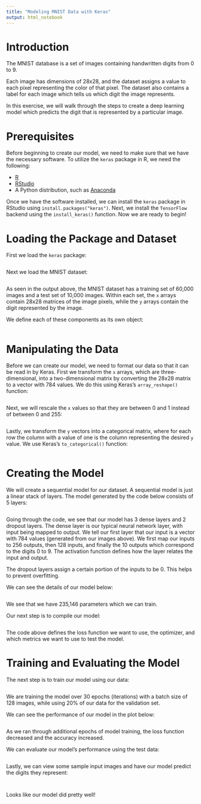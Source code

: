 ```yaml
---
title: "Modeling MNIST Data with Keras"
output: html_notebook
---
```


# Introduction

The MNIST database is a set of images containing handwritten digits from 0 to 9.

Each image has dimensions of 28x28, and the dataset assigns a value to each pixel representing the color of that pixel. The dataset also contains a label for each image which tells us which digit the image represents.

In this exercise, we will walk through the steps to create a deep learning model which predicts the digit that is represented by a particular image.

# Prerequisites

Before beginning to create our model, we need to make sure that we have the necessary software. To utilize the `keras` package in R, we need the following:

* [R](https://cran.r-project.org/)
* [RStudio](https://www.rstudio.com/)
* A Python distribution, such as [Anaconda](https://www.anaconda.com/)

Once we have the software installed, we can install the `keras` package in RStudio using `install.packages("keras")`. Next, we install the `TensorFlow` backend using the `install_keras()` function. Now we are ready to begin!

# Loading the Package and Dataset

First we load the `keras` package:

```r

```

Next we load the MNIST dataset:

```r

```

As seen in the output above, the MNIST dataset has a training set of 60,000 images and a test set of 10,000 images. Within each set, the `x` arrays contain 28x28 matrices of the image pixels, while the `y` arrays contain the digit represented by the image.

We define each of these components as its own object:

```r

```

# Manipulating the Data

Before we can create our model, we need to format our data so that it can be read in by Keras. First we transform the `x` arrays, which are three-dimensional, into a two-dimensional matrix by converting the 28x28 matrix to a vector with 784 values. We do this using Keras's `array_reshape()` function:

```r

```

Next, we will rescale the `x` values so that they are between 0 and 1 instead of between 0 and 255:

```r

```

Lastly, we transform the `y` vectors into a categorical matrix, where for each row the column with a value of one is the column representing the desired `y` value. We use Keras's `to_categorical()` function:

```r

```

# Creating the Model

We will create a sequential model for our dataset. A sequential model is just a linear stack of layers. The model generated by the code below consists of 5 layers:

```r

```

Going through the code, we see that our model has 3 dense layers and 2 dropout layers. The dense layer is our typical neural network layer, with input being mapped to output. We tell our first layer that our input is a vector with 784 values (generated from our images above). We first map our inputs to 256 outputs, then 128 inputs, and finally the 10 outputs which correspond to the digits 0 to 9. The activation function defines how the layer relates the input and output.

The dropout layers assign a certain portion of the inputs to be 0. This helps to prevent overfitting.

We can see the details of our model below:

```r

```

We see that we have 235,146 parameters which we can train.

Our next step is to compile our model:

```r

```

The code above defines the loss function we want to use, the optimizer, and which metrics we want to use to test the model.

# Training and Evaluating the Model

The next step is to train our model using our data:

```r

```

We are training the model over 30 epochs (iterations) with a batch size of 128 images, while using 20% of our data for the validation set.

We can see the performance of our model in the plot below:

```r

```

As we ran through additional epochs of model training, the loss function decreased and the accuracy increased.

We can evaluate our model's performance using the test data:

```r

```

Lastly, we can view some sample input images and have our model predict the digits they represent:

```r

```

```r

```

Looks like our model did pretty well!